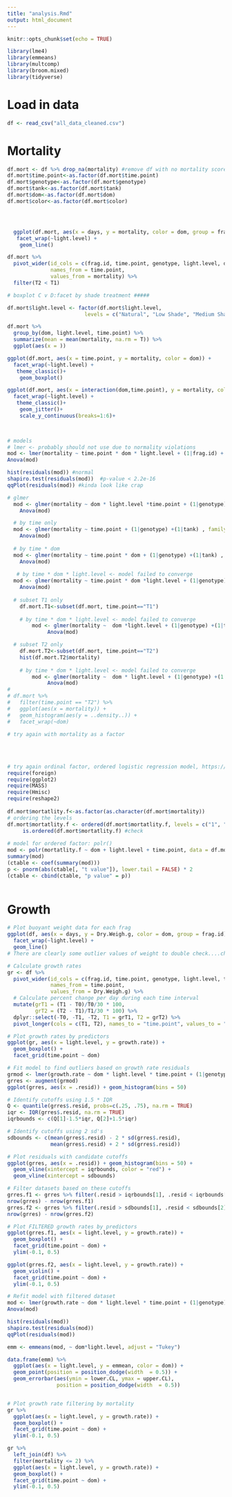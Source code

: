```yaml
---
title: "analysis.Rmd"
output: html_document
---
```


```r
knitr::opts_chunk$set(echo = TRUE)

library(lme4)
library(emmeans)
library(multcomp)
library(broom.mixed)
library(tidyverse)
```

# Load in data
```r
df <- read_csv("all_data_cleaned.csv")

```

# Mortality
```r
df.mort <- df %>% drop_na(mortality) #remove df with no mortality score
df.mort$time.point<-as.factor(df.mort$time.point)  
df.mort$genotype<-as.factor(df.mort$genotype)  
df.mort$tank<-as.factor(df.mort$tank)  
df.mort$dom<-as.factor(df.mort$dom)  
df.mort$color<-as.factor(df.mort$color)  




  ggplot(df.mort, aes(x = days, y = mortality, color = dom, group = frag.id)) +  # look at mort/time
   facet_wrap(~light.level) + 
    geom_line()

df.mort %>%
  pivot_wider(id_cols = c(frag.id, time.point, genotype, light.level, dom, color),
              names_from = time.point,
              values_from = mortality) %>%
  filter(T2 < T1)

# boxplot C v D:facet by shade treatment #####

df.mort$light.level <- factor(df.mort$light.level,                                          # Reordering group factor levels
                         levels = c("Natural", "Low Shade", "Medium Shade", "High Shade"))

df.mort %>%
  group_by(dom, light.level, time.point) %>%
  summarize(mean = mean(mortality, na.rm = T)) %>%
  ggplot(aes(x = ))

ggplot(df.mort, aes(x = time.point, y = mortality, color = dom)) +
  facet_wrap(~light.level) + 
   theme_classic()+
    geom_boxplot()

ggplot(df.mort, aes(x = interaction(dom,time.point), y = mortality, color = dom)) +
  facet_wrap(~light.level) + 
   theme_classic()+
    geom_jitter()+
    scale_y_continuous(breaks=1:6)+
  


# models
# lmer <- probably should not use due to normality violations
mod <- lmer(mortality ~ time.point * dom * light.level + (1|frag.id) + (1|genotype) + (1|tank), data = df.mort)
Anova(mod)

hist(residuals(mod)) #normal
shapiro.test(residuals(mod))  #p-value < 2.2e-16
qqPlot(residuals(mod)) #kinda look like crap

# glmer
  mod <- glmer(mortality ~ dom * light.level *time.point + (1|genotype) + (1|tank), family=poisson(), data = df.mort)
    Anova(mod)

  # by time only
  mod <- glmer(mortality ~ time.point + (1|genotype) +(1|tank) , family=poisson(), data = df.mort)
    Anova(mod)
    
  # by time * dom
  mod <- glmer(mortality ~ time.point * dom + (1|genotype) +(1|tank) , family=poisson(), data = df.mort)
    Anova(mod)
    
   # by time * dom * light.level <- model failed to converge
  mod <- glmer(mortality ~ time.point * dom *light.level + (1|genotype) +(1|tank) , family=poisson(), data = df.mort)
    Anova(mod)
    
  # subset T1 only
    df.mort.T1<-subset(df.mort, time.point=="T1")
    
    # by time * dom * light.level <- model failed to converge
        mod <- glmer(mortality ~  dom *light.level + (1|genotype) +(1|tank) , family=poisson(), data = df.mort.T1)
             Anova(mod)

  # subset T2 only
    df.mort.T2<-subset(df.mort, time.point=="T2")
    hist(df.mort.T2$mortality)
    
    # by time * dom * light.level <- model failed to converge
        mod <- glmer(mortality ~  dom * light.level + (1|genotype) +(1|tank) , family=poisson(), data = df.mort.T2)
             Anova(mod)   
# 
# df.mort %>%
#   filter(time.point == "T2") %>%
#   ggplot(aes(x = mortality)) +
#   geom_histogram(aes(y = ..density..)) +
#   facet_wrap(~dom)
             
# try again with mortality as a factor 
             
             
             
             
# try again ordinal factor, ordered logistic regression model, https://stats.oarc.ucla.edu/r/dae/ordinal-logistic-regression/
require(foreign)
require(ggplot2)
require(MASS)
require(Hmisc)
require(reshape2)
             
df.mort$mortatlity.f<-as.factor(as.character(df.mort$mortality))
# ordering the levels
df.mort$mortatlity.f <- ordered(df.mort$mortatlity.f, levels = c("1", "2","3","4","5","6"))         
     is.ordered(df.mort$mortatlity.f) #check
     
# model for ordered factor: polr()    
mod <- polr(mortatlity.f ~ dom + light.level + time.point, data = df.mort, Hess=TRUE)
summary(mod)
(ctable <- coef(summary(mod)))
p <- pnorm(abs(ctable[, "t value"]), lower.tail = FALSE) * 2
(ctable <- cbind(ctable, "p value" = p))



```

# Growth
```r
# Plot buoyant weight data for each frag
ggplot(df, aes(x = days, y = Dry.Weigh.g, color = dom, group = frag.id)) +
  facet_wrap(~light.level) + 
  geom_line()
# There are clearly some outlier values of weight to double check....checked them and only one was off.updated 2.1.22 SM

# Calculate growth rates
gr <- df %>%
  pivot_wider(id_cols = c(frag.id, time.point, genotype, light.level, tank, dom, color),
              names_from = time.point,
              values_from = Dry.Weigh.g) %>%
  # Calculate percent change per day during each time interval
  mutate(grT1 = (T1 - T0)/T0/30 * 100,
         grT2 = (T2 - T1)/T1/30 * 100) %>%
  dplyr::select(-T0, -T1, -T2, T1 = grT1, T2 = grT2) %>%
  pivot_longer(cols = c(T1, T2), names_to = "time.point", values_to = "growth.rate")

# Plot growth rates by predictors
ggplot(gr, aes(x = light.level, y = growth.rate)) +
  geom_boxplot() +
  facet_grid(time.point ~ dom)

# Fit model to find outliers based on growth rate residuals
grmod <- lmer(growth.rate ~ dom * light.level * time.point + (1|genotype) + (1|frag.id), data = gr)
grres <- augment(grmod)
ggplot(grres, aes(x = .resid)) + geom_histogram(bins = 50)

# Identify cutoffs using 1.5 * IQR
Q <- quantile(grres$.resid, probs=c(.25, .75), na.rm = TRUE)
iqr <- IQR(grres$.resid, na.rm = TRUE)
iqrbounds <- c(Q[1]-1.5*iqr, Q[2]+1.5*iqr)

# Identify cutoffs using 2 sd's
sdbounds <- c(mean(grres$.resid) - 2 * sd(grres$.resid),
              mean(grres$.resid) + 2 * sd(grres$.resid))

# Plot residuals with candidate cutoffs
ggplot(grres, aes(x = .resid)) + geom_histogram(bins = 50) +
  geom_vline(xintercept = iqrbounds, color = "red") +
  geom_vline(xintercept = sdbounds)

# Filter datasets based on these cutoffs
grres.f1 <- grres %>% filter(.resid > iqrbounds[1], .resid < iqrbounds[2])
nrow(grres) - nrow(grres.f1)
grres.f2 <- grres %>% filter(.resid > sdbounds[1], .resid < sdbounds[2])
nrow(grres) - nrow(grres.f2)

# Plot FILTERED growth rates by predictors
ggplot(grres.f1, aes(x = light.level, y = growth.rate)) +
  geom_boxplot() +
  facet_grid(time.point ~ dom) +
  ylim(-0.1, 0.5)

ggplot(grres.f2, aes(x = light.level, y = growth.rate)) +
  geom_violin() +
  facet_grid(time.point ~ dom) +
  ylim(-0.1, 0.5)

# Refit model with filtered dataset
mod <- lmer(growth.rate ~ dom * light.level * time.point + (1|genotype) + (1|frag.id), data = grres.f1)
Anova(mod)

hist(residuals(mod))
shapiro.test(residuals(mod))
qqPlot(residuals(mod))

emm <- emmeans(mod, ~ dom*light.level, adjust = "Tukey")

data.frame(emm) %>%
  ggplot(aes(x = light.level, y = emmean, color = dom)) +
  geom_point(position = position_dodge(width  = 0.5)) +
  geom_errorbar(aes(ymin = lower.CL, ymax = upper.CL),
                position = position_dodge(width  = 0.5))


# Plot growth rate filtering by mortality
gr %>%
  ggplot(aes(x = light.level, y = growth.rate)) +
  geom_boxplot() +
  facet_grid(time.point ~ dom) +
  ylim(-0.1, 0.5)

gr %>% 
  left_join(df) %>%
  filter(mortality <= 2) %>%
  ggplot(aes(x = light.level, y = growth.rate)) +
  geom_boxplot() +
  facet_grid(time.point ~ dom) +
  ylim(-0.1, 0.5)
```


